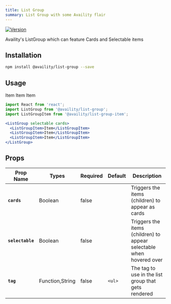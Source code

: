 ```yaml
---
title: List Group
summary: List Group with some Availity flair
---
```


[![Version](https://img.shields.io/npm/v/@availity/list-group.svg?style=for-the-badge)](https://www.npmjs.com/package/@availity/list-group)

Availity's ListGroup which can feature Cards and Selectable items

## Installation

```bash
npm install @availity/list-group --save
```

## Usage


<div className="w-100 d-flex flex-row justify-content-around align-items-center">
  <ListGroup selectable cards>
    <ListGroupItem>Item</ListGroupItem>
    <ListGroupItem>Item</ListGroupItem>
    <ListGroupItem>Item</ListGroupItem>
  </ListGroup>
</div>

```jsx
import React from 'react';
import ListGroup from '@availity/list-group';
import ListGroupItem from '@availity/list-group-item';

<ListGroup selectable cards>
  <ListGroupItem>Item</ListGroupItem>
  <ListGroupItem>Item</ListGroupItem>
  <ListGroupItem>Item</ListGroupItem>
</ListGroup>
```

## Props

| Prop Name        | Types           | Required | Default  | Description                                                                            |
| -------------    | -------         | -------- | -------- | -------------------------------------------------------------------------------------- |
| **`cards`**      | Boolean         | false    |          | Triggers the items (children) to appear as cards                                       |
| **`selectable`** | Boolean         | false    |          | Triggers the items (children) to appear selectable when hovered over                   |
| **`tag`**        | Function,String | false    | `<ul>`   | The tag to use in the list group that gets rendered                                    |
